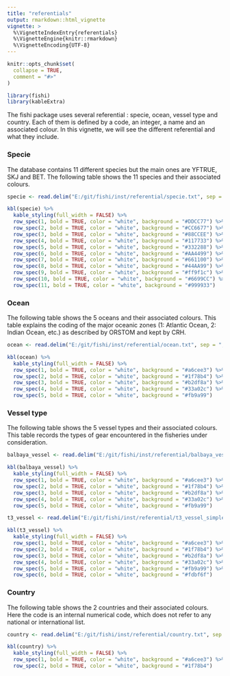 ```yaml
---
title: "referentials"
output: rmarkdown::html_vignette
vignette: >
  %\VignetteIndexEntry{referentials}
  %\VignetteEngine{knitr::rmarkdown}
  %\VignetteEncoding{UTF-8}
---
```


```r
knitr::opts_chunk$set(
  collapse = TRUE,
  comment = "#>"
)
```

```r
library(fishi)
library(kableExtra)
```

The fishi package uses several referential : specie, ocean, vessel type and country. Each of them is defined by a code, an integer, a name and an associated colour. In this vignette, we will see the different referential and what they include.

### Specie

The database contains 11 different species but the main ones are YFTRUE, SKJ and BET. The following table shows the 11 species and their associated colours.

```r
specie <- read.delim("E:/git/fishi/inst/referential/specie.txt", sep = ";")

kbl(specie) %>%
  kable_styling(full_width = FALSE) %>%
  row_spec(1, bold = TRUE, color = "white", background = "#DDCC77") %>%
  row_spec(2, bold = TRUE, color = "white", background = "#CC6677") %>%
  row_spec(3, bold = TRUE, color = "white", background = "#88CCEE") %>%
  row_spec(4, bold = TRUE, color = "white", background = "#117733") %>%
  row_spec(5, bold = TRUE, color = "white", background = "#332288") %>%
  row_spec(6, bold = TRUE, color = "white", background = "#AA4499") %>%
  row_spec(7, bold = TRUE, color = "white", background = "#661100") %>%
  row_spec(8, bold = TRUE, color = "white", background = "#44AA99") %>%
  row_spec(9, bold = TRUE, color = "white", background = "#ff9f1c") %>%
  row_spec(10, bold = TRUE, color = "white", background = "#6699CC") %>%
  row_spec(11, bold = TRUE, color = "white", background = "#999933")
```

### Ocean

The following table shows the 5 oceans and their associated colours. This table explains the coding of the major oceanic zones (1: Atlantic Ocean, 2: Indian Ocean, etc.) as described by ORSTOM and kept by CRH.

```r
ocean <- read.delim("E:/git/fishi/inst/referential/ocean.txt", sep = ";")

kbl(ocean) %>%
  kable_styling(full_width = FALSE) %>%
  row_spec(1, bold = TRUE, color = "white", background = "#a6cee3") %>%
  row_spec(2, bold = TRUE, color = "white", background = "#1f78b4") %>%
  row_spec(3, bold = TRUE, color = "white", background = "#b2df8a") %>%
  row_spec(4, bold = TRUE, color = "white", background = "#33a02c") %>%
  row_spec(5, bold = TRUE, color = "white", background = "#fb9a99")
```

### Vessel type

The following table shows the 5 vessel types and their associated colours. This table records the types of gear encountered in the fisheries under consideration.

```r
balbaya_vessel <- read.delim("E:/git/fishi/inst/referential/balbaya_vessel_simple_type.txt", sep = ";")

kbl(balbaya_vessel) %>%
  kable_styling(full_width = FALSE) %>%
  row_spec(1, bold = TRUE, color = "white", background = "#a6cee3") %>%
  row_spec(2, bold = TRUE, color = "white", background = "#1f78b4") %>%
  row_spec(3, bold = TRUE, color = "white", background = "#b2df8a") %>%
  row_spec(4, bold = TRUE, color = "white", background = "#33a02c") %>%
  row_spec(5, bold = TRUE, color = "white", background = "#fb9a99")
```

```r
t3_vessel <- read.delim("E:/git/fishi/inst/referential/t3_vessel_simple_type.txt", sep = ";")

kbl(t3_vessel) %>%
  kable_styling(full_width = FALSE) %>%
  row_spec(1, bold = TRUE, color = "white", background = "#a6cee3") %>%
  row_spec(2, bold = TRUE, color = "white", background = "#1f78b4") %>%
  row_spec(3, bold = TRUE, color = "white", background = "#b2df8a") %>%
  row_spec(4, bold = TRUE, color = "white", background = "#33a02c") %>%
  row_spec(5, bold = TRUE, color = "white", background = "#fb9a99") %>%
  row_spec(6, bold = TRUE, color = "white", background = "#fdbf6f")
```

### 

### Country

The following table shows the 2 countries and their associated colours. Here the code is an internal numerical code, which does not refer to any national or international list.

```r
country <- read.delim("E:/git/fishi/inst/referential/country.txt", sep = ";")

kbl(country) %>%
  kable_styling(full_width = FALSE) %>%
  row_spec(1, bold = TRUE, color = "white", background = "#a6cee3") %>%
  row_spec(2, bold = TRUE, color = "white", background = "#1f78b4")
```
